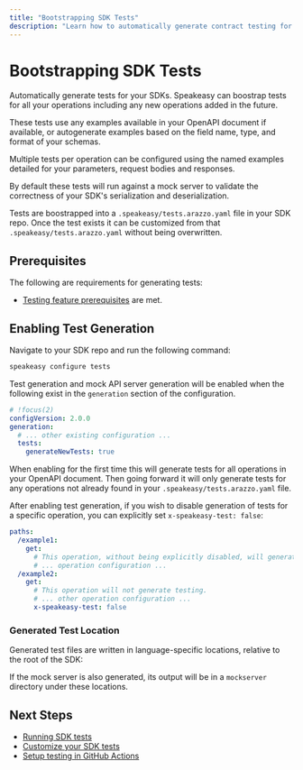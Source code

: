 ```yaml
---
title: "Bootstrapping SDK Tests"
description: "Learn how to automatically generate contract testing for your API and SDKs."
---
```



# Bootstrapping SDK Tests

Automatically generate tests for your SDKs. Speakeasy can boostrap tests for all your operations including any new operations added in the future.

These tests use any examples available in your OpenAPI document if available, or autogenerate examples based on the field name, type, and format of your schemas.

Multiple tests per operation can be configured using the named examples detailed for your parameters, request bodies and responses.

By default these tests will run against a mock server to validate the correctness of your SDK's serialization and deserialization.

Tests are boostrapped into a `.speakeasy/tests.arazzo.yaml` file in your SDK repo. Once the test exists it can be customized from that `.speakeasy/tests.arazzo.yaml` without being overwritten.

## Prerequisites

The following are requirements for generating tests:

- [Testing feature prerequisites](/docs/testing#prerequisites) are met.

## Enabling Test Generation

Navigate to your SDK repo and run the following command:

```bash
speakeasy configure tests
```

Test generation and mock API server generation will be enabled when the following exist in the `generation` section of the configuration.

```yaml
# !focus(2)
configVersion: 2.0.0
generation:
  # ... other existing configuration ...
  tests:
    generateNewTests: true
```

When enabling for the first time this will generate tests for all operations in your OpenAPI document.
Then going forward it will only generate tests for any operations not already found in your `.speakeasy/tests.arazzo.yaml` file.


After enabling test generation, if you wish to disable generation of tests for a specific operation, you can explicitly set `x-speakeasy-test: false`:

```yaml
paths:
  /example1:
    get:
      # This operation, without being explicitly disabled, will generate testing.
      # ... operation configuration ...
  /example2:
    get:
      # This operation will not generate testing.
      # ... other operation configuration ...
      x-speakeasy-test: false
```

### Generated Test Location

Generated test files are written in language-specific locations, relative to the root of the SDK:

<Table
  data={[
    { language: "Go", location: "`tests/`" },
    { language: "Python", location: "`tests/`" },
    { language: "TypeScript", location: "`src/__tests__`" },
    { language: "Java", location: "`src/test/java`" }
  ]}
  columns={[
    { key: "language", header: "Language" },
    { key: "location", header: "Location" }
  ]}
/>

If the mock server is also generated, its output will be in a `mockserver` directory under these locations.

## Next Steps

- [Running SDK tests](/docs/customize-testing/running-tests)
- [Customize your SDK tests](/docs/customize-testing/customizing-sdk-tests)
- [Setup testing in GitHub Actions](/docs/customize-testing/github-actions)
